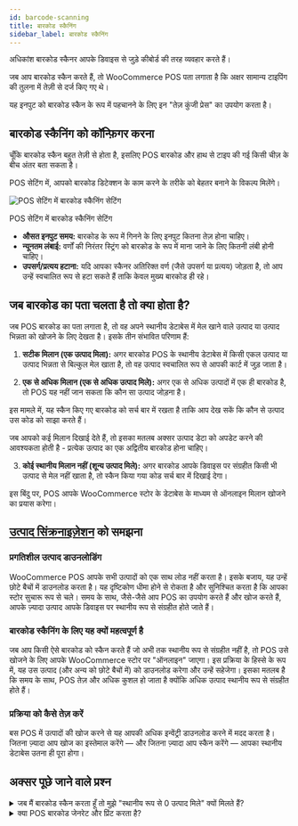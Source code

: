 ```yaml
---
id: barcode-scanning
title: बारकोड स्कैनिंग
sidebar_label: बारकोड स्कैनिंग
---
```



अधिकांश बारकोड स्कैनर आपके डिवाइस से जुड़े कीबोर्ड की तरह व्यवहार करते हैं।

जब आप बारकोड स्कैन करते हैं, तो WooCommerce POS पता लगाता है कि अक्षर सामान्य टाइपिंग की तुलना में तेज़ी से दर्ज किए गए थे।

यह इनपुट को बारकोड स्कैन के रूप में पहचानने के लिए इन "तेज़ कुंजी प्रेस" का उपयोग करता है।

## बारकोड स्कैनिंग को कॉन्फ़िगर करना

चूँकि बारकोड स्कैन बहुत तेज़ी से होता है, इसलिए POS बारकोड और हाथ से टाइप की गई किसी चीज़ के बीच अंतर बता सकता है।

POS सेटिंग में, आपको बारकोड डिटेक्शन के काम करने के तरीके को बेहतर बनाने के विकल्प मिलेंगे।

<div class="image-container">
  <Image
    alt="POS सेटिंग में बारकोड स्कैनिंग सेटिंग"
    img="/img/barcode-scanning-settings.png"
    style={{ maxHeight: 500 }}
  />
  <p class="image-caption">POS सेटिंग में बारकोड स्कैनिंग सेटिंग</p>
</div>

- **औसत इनपुट समय:** बारकोड के रूप में गिनने के लिए इनपुट कितना तेज़ होना चाहिए।
- **न्यूनतम लंबाई:** वर्णों की निरंतर स्ट्रिंग को बारकोड के रूप में माना जाने के लिए कितनी लंबी होनी चाहिए।
- **उपसर्ग/प्रत्यय हटाना:** यदि आपका स्कैनर अतिरिक्त वर्ण (जैसे उपसर्ग या प्रत्यय) जोड़ता है, तो आप उन्हें स्वचालित रूप से हटा सकते हैं ताकि केवल मुख्य बारकोड ही रहे।

## जब बारकोड का पता चलता है तो क्या होता है?

जब POS बारकोड का पता लगाता है, तो वह अपने स्थानीय डेटाबेस में मेल खाने वाले उत्पाद या उत्पाद भिन्नता को खोजने के लिए देखता है।
इसके तीन संभावित परिणाम हैं:

1. **सटीक मिलान (एक उत्पाद मिला):**
   अगर बारकोड POS के स्थानीय डेटाबेस में किसी एकल उत्पाद या उत्पाद भिन्नता से बिल्कुल मेल खाता है, तो वह उत्पाद स्वचालित रूप से आपकी कार्ट में जुड़ जाता है।

2. **एक से अधिक मिलान (एक से अधिक उत्पाद मिले):**
   अगर एक से अधिक उत्पादों में एक ही बारकोड है, तो POS यह नहीं जान सकता कि कौन सा उत्पाद जोड़ना है।

इस मामले में, यह स्कैन किए गए बारकोड को सर्च बार में रखता है ताकि आप देख सकें कि कौन से उत्पाद उस कोड को साझा करते हैं।

जब आपको कई मिलान दिखाई देते हैं, तो इसका मतलब अक्सर उत्पाद डेटा को अपडेट करने की आवश्यकता होती है - प्रत्येक उत्पाद का एक अद्वितीय बारकोड होना चाहिए।

3. **कोई स्थानीय मिलान नहीं (शून्य उत्पाद मिले):**
   अगर बारकोड आपके डिवाइस पर संग्रहीत किसी भी उत्पाद से मेल नहीं खाता है, तो स्कैन किया गया कोड सर्च बार में दिखाई देगा।

इस बिंदु पर, POS आपके WooCommerce स्टोर के डेटाबेस के माध्यम से ऑनलाइन मिलान खोजने का प्रयास करेगा।

## [उत्पाद सिंक्रनाइज़ेशन](./sync.mdx) को समझना

### प्रगतिशील उत्पाद डाउनलोडिंग

WooCommerce POS आपके सभी उत्पादों को एक साथ लोड नहीं करता है।
इसके बजाय, यह उन्हें छोटे बैचों में डाउनलोड करता है।
यह दृष्टिकोण धीमा होने से रोकता है और सुनिश्चित करता है कि आपका स्टोर सुचारू रूप से चले।
समय के साथ, जैसे-जैसे आप POS का उपयोग करते हैं और खोज करते हैं, आपके ज़्यादा उत्पाद आपके डिवाइस पर स्थानीय रूप से संग्रहीत होते जाते हैं।

### बारकोड स्कैनिंग के लिए यह क्यों महत्वपूर्ण है

जब आप किसी ऐसे बारकोड को स्कैन करते हैं जो अभी तक स्थानीय रूप से संग्रहीत नहीं है, तो POS उसे खोजने के लिए आपके WooCommerce स्टोर पर "ऑनलाइन" जाएगा।
इस प्रक्रिया के हिस्से के रूप में, यह उस उत्पाद (और अन्य को छोटे बैचों में) को डाउनलोड करेगा और उन्हें सहेजेगा।
इसका मतलब है कि समय के साथ, POS तेज़ और अधिक कुशल हो जाता है क्योंकि अधिक उत्पाद स्थानीय रूप से संग्रहीत होते हैं।

### प्रक्रिया को कैसे तेज़ करें

बस POS में उत्पादों की खोज करने से यह आपकी अधिक इन्वेंट्री डाउनलोड करने में मदद करता है।
जितना ज़्यादा आप खोज का इस्तेमाल करेंगे — और जितना ज़्यादा आप स्कैन करेंगे — आपका स्थानीय डेटाबेस उतना ही पूरा होगा।

## अक्सर पूछे जाने वाले प्रश्न

<details>

<summary>
  जब मैं बारकोड स्कैन करता हूँ तो मुझे "स्थानीय रूप से 0 उत्पाद मिले" क्यों
  मिलते हैं?
</summary>

सभी उत्पाद शुरू से ही स्थानीय रूप से उपलब्ध नहीं होते हैं।

POS धीरे-धीरे आपके ऑनलाइन स्टोर से उत्पादों को डाउनलोड करता है और उन्हें आपके डिवाइस पर संग्रहीत करता है।

अगर आपने अभी जो उत्पाद स्कैन किया है, वह अभी तक संग्रहीत नहीं है, तो खोज POS को इसे ऑनलाइन खोजने और फिर इसे डाउनलोड करने के लिए प्रेरित करती है ताकि यह भविष्य में उपलब्ध हो सके।

</details>

<details>

<summary>क्या POS बारकोड जेनरेट और प्रिंट करता है?</summary>

नहीं, इस समय नहीं। हमारा POS मौजूदा बारकोड को स्कैन और पढ़ने के लिए डिज़ाइन किया गया है, लेकिन इसमें उन्हें बनाने या प्रिंट करने की कार्यक्षमता शामिल नहीं है।
अगर आपको अपने उत्पादों के लिए बारकोड जेनरेट करने की ज़रूरत है, तो आप थर्ड-पार्टी WooCommerce प्लगइन्स का उपयोग कर सकते हैं जो बारकोड बनाने और प्रिंट करने में माहिर हैं। कुछ उदाहरणों में शामिल हैं:

- [WooCommerce के लिए EAN](https://wordpress.org/plugins/ean-for-woocommerce/)
- [A4 बारकोड जेनरेटर](https://wordpress.org/plugins/a4-barcode-generator/)

एक बार जब आप अपने उत्पादों के लिए बारकोड जेनरेट कर लेते हैं, तो आप POS में चेकआउट प्रक्रिया को तेज़ करने के लिए उन्हें रजिस्टर पर आसानी से स्कैन कर सकते हैं।

</details>
